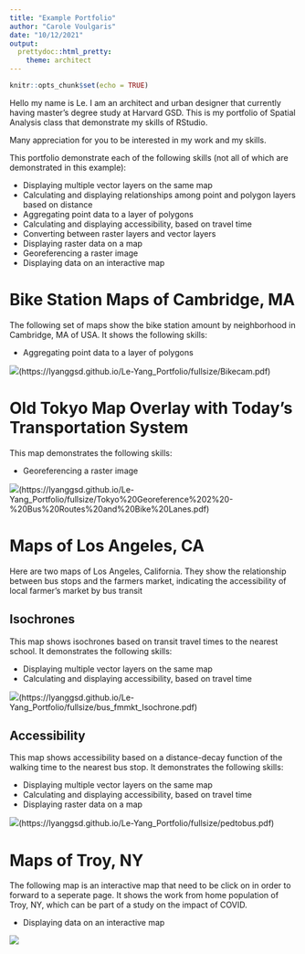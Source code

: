 ```yaml
---
title: "Example Portfolio"
author: "Carole Voulgaris"
date: "10/12/2021"
output: 
  prettydoc::html_pretty:
    theme: architect
---
```


```r
knitr::opts_chunk$set(echo = TRUE)
```

Hello my name is Le. I am an architect and urban designer that currently having master's degree study at Harvard GSD. This is my portfolio of Spatial Analysis class that demonstrate my skills of RStudio.

Many appreciation for you to be interested in my work and my skills.

This portfolio demonstrate each of the following skills (not all of which are demonstrated in this example):

* Displaying multiple vector layers on the same map
* Calculating and displaying relationships among point and polygon layers based on distance
* Aggregating point data to a layer of polygons
* Calculating and displaying accessibility, based on travel time
* Converting between raster layers and vector layers
* Displaying raster data on a map
* Georeferencing a raster image
* Displaying data on an interactive map

# Bike Station Maps of Cambridge, MA
The following set of maps show the bike station amount by neighborhood in Cambridge, MA of USA.
It shows the following skills:

* Aggregating point data to a layer of polygons

[![](thumbnails/Portfolio_Page_1.png)(https://lyanggsd.github.io/Le-Yang_Portfolio/fullsize/Bikecam.pdf)]{target="_blank"}

# Old Tokyo Map Overlay with Today's Transportation System
This map demonstrates the following skills:

* Georeferencing a raster image

[![](thumbnails/Portfolio_Page_4.png)(https://lyanggsd.github.io/Le-Yang_Portfolio/fullsize/Tokyo%20Georeference%202%20-%20Bus%20Routes%20and%20Bike%20Lanes.pdf)]{target="_blank"}

# Maps of Los Angeles, CA
Here are two maps of Los Angeles, California. They show the relationship between bus stops and the farmers market, indicating the accessibility of local farmer's market by bus transit

## Isochrones
This map shows isochrones based on transit travel times to the nearest school. It demonstrates the following skills:

* Displaying multiple vector layers on the same map
* Calculating and displaying accessibility, based on travel time

[![](thumbnails/Portfolio_Page_2.png)(https://lyanggsd.github.io/Le-Yang_Portfolio/fullsize/bus_fmmkt_Isochrone.pdf)]{target="_blank"}

## Accessibility
This map shows accessibility based on a distance-decay function of the walking time to the nearest bus stop. It demonstrates the following skills:

* Displaying multiple vector layers on the same map
* Calculating and displaying accessibility, based on travel time
* Displaying raster data on a map

[![](thumbnails/Portfolio_Page_3.png)(https://lyanggsd.github.io/Le-Yang_Portfolio/fullsize/pedtobus.pdf)]{target="_blank"}

# Maps of Troy, NY
The following map is an interactive map that need to be click on in order to forward to a seperate page. It shows the work from home population of Troy, NY, which can be part of a study on the impact of COVID.

* Displaying data on an interactive map

[![](thumbnails/vacancymap3.png)](https://lyanggsd.github.io/Le-Yang_Portfolio/fullsize/tory_vacancy.html){target="_blank"}